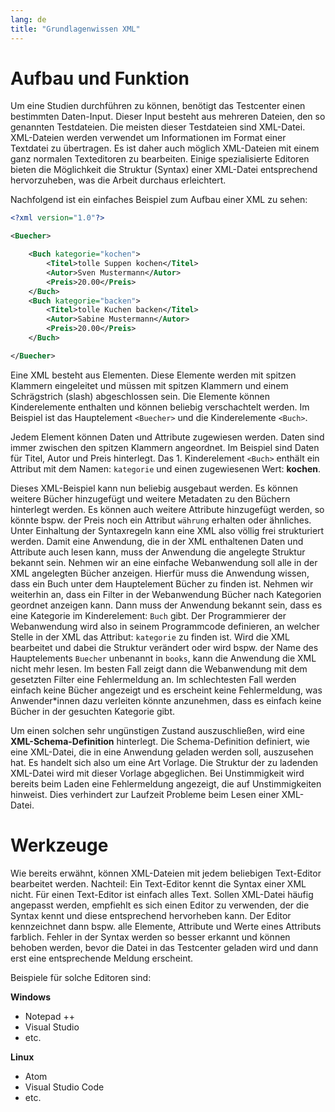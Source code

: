 ```yaml
---
lang: de
title: "Grundlagenwissen XML"
---
```


# Aufbau und Funktion

Um eine Studien durchführen zu können, benötigt das Testcenter einen bestimmten Daten-Input. Dieser Input besteht aus mehreren Dateien, den so genannten Testdateien. Die meisten dieser Testdateien sind XML-Datei. XML-Dateien werden verwendet um Informationen im Format einer Textdatei zu übertragen. Es ist daher auch möglich XML-Dateien mit einem ganz normalen Texteditoren zu bearbeiten. Einige spezialisierte Editoren bieten die Möglichkeit die Struktur (Syntax) einer XML-Datei entsprechend hervorzuheben, was die Arbeit durchaus erleichtert.

Nachfolgend ist ein einfaches Beispiel zum Aufbau einer XML zu sehen:

```.xml

<?xml version="1.0"?>

<Buecher>

    <Buch kategorie="kochen">
        <Titel>tolle Suppen kochen</Titel>
        <Autor>Sven Mustermann</Autor>
        <Preis>20.00</Preis>
    </Buch>
    <Buch kategorie="backen">
        <Titel>tolle Kuchen backen</Titel>
        <Autor>Sabine Mustermann</Autor>
        <Preis>20.00</Preis>
    </Buch>

</Buecher>
```

Eine XML besteht aus Elementen. Diese Elemente werden mit spitzen Klammern eingeleitet und müssen mit spitzen Klammern und einem Schrägstrich (slash) abgeschlossen sein. Die Elemente können Kinderelemente enthalten und können beliebig verschachtelt werden. Im Beispiel ist das Hauptelement `<Buecher>` und die Kinderelemente `<Buch>`.

Jedem Element können Daten und Attribute zugewiesen werden. Daten sind immer zwischen den spitzen Klammern angeordnet. Im Beispiel sind Daten für Titel, Autor und Preis hinterlegt. Das 1. Kinderelement `<Buch>` enthält ein Attribut mit dem Namen: `kategorie` und einen zugewiesenen Wert: **kochen**. 

Dieses XML-Beispiel kann nun beliebig ausgebaut werden. Es können weitere Bücher hinzugefügt und weitere Metadaten zu den Büchern hinterlegt werden. Es können auch weitere Attribute hinzugefügt werden, so könnte bspw. der Preis noch ein Attribut `währung` erhalten oder ähnliches. Unter Einhaltung der Syntaxregeln kann eine XML also völlig frei strukturiert werden. Damit eine Anwendung, die in der XML enthaltenen Daten und Attribute auch lesen kann, muss der Anwendung die angelegte Struktur bekannt sein. Nehmen wir an eine einfache Webanwendung soll alle in der XML angelegten Bücher anzeigen. Hierfür muss die Anwendung wissen, dass ein Buch unter dem Hauptelement Bücher zu finden ist. Nehmen wir weiterhin an, dass ein Filter in der Webanwendung Bücher nach Kategorien geordnet anzeigen kann. Dann muss der Anwendung bekannt sein, dass es eine Kategorie im Kinderelement: `Buch` gibt. Der Programmierer der Webanwendung wird also in seinem Programmcode definieren, an welcher Stelle in der XML das Attribut: `kategorie` zu finden ist. Wird die XML bearbeitet und dabei die Struktur verändert oder wird bspw. der Name des Hauptelements `Buecher` unbenannt in `books`, kann die Anwendung die XML nicht mehr lesen.
Im besten Fall zeigt dann die Webanwendung mit dem gesetzten Filter eine Fehlermeldung an. Im schlechtesten Fall werden einfach keine Bücher angezeigt und es erscheint keine Fehlermeldung, was Anwender\*innen dazu verleiten könnte anzunehmen, dass es einfach keine Bücher in der gesuchten Kategorie gibt.

Um einen solchen sehr ungünstigen Zustand auszuschließen, wird eine **XML-Schema-Definition** hinterlegt. Die Schema-Definition definiert, wie eine XML-Datei, die in eine Anwendung geladen werden soll, auszusehen hat. Es handelt sich also um eine Art Vorlage. Die Struktur der zu ladenden XML-Datei wird mit dieser Vorlage abgeglichen. Bei Unstimmigkeit wird bereits beim Laden eine Fehlermeldung angezeigt, die auf Unstimmigkeiten hinweist. Dies verhindert zur Laufzeit Probleme beim Lesen einer XML-Datei.

# Werkzeuge

Wie bereits erwähnt, können XML-Dateien mit jedem beliebigen Text-Editor bearbeitet werden. Nachteil: Ein Text-Editor kennt die Syntax einer XML nicht. Für einen Text-Editor ist einfach alles Text. Sollen XML-Datei häufig angepasst werden, empfiehlt es sich einen Editor zu verwenden, der die Syntax kennt und diese entsprechend hervorheben kann. Der Editor kennzeichnet dann bspw. alle Elemente, Attribute und Werte eines Attributs farblich. Fehler in der Syntax werden so besser erkannt und können behoben werden, bevor die Datei in das Testcenter geladen wird und dann erst eine entsprechende Meldung erscheint.

Beispiele für solche Editoren sind:

**Windows**

* Notepad ++
* Visual Studio 
* etc.

**Linux**

* Atom
* Visual Studio Code
* etc.
